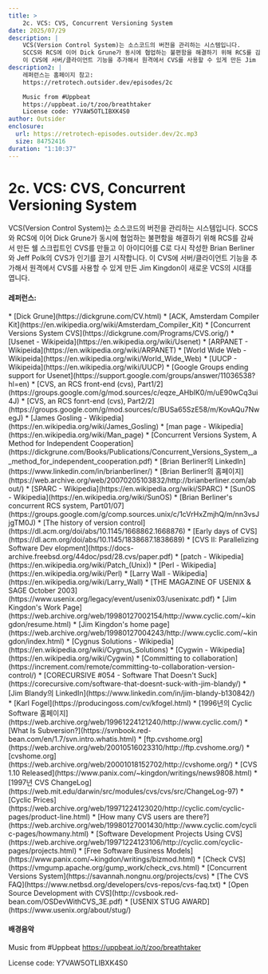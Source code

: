 ```yaml
---
title: >
    2c. VCS: CVS, Concurrent Versioning System
date: 2025/07/29
description: |
    VCS(Version Control System)는 소스코드의 버전을 관리하는 시스템입니다.
    SCCS와 RCS에 이어 Dick Grune가 동시에 협업하는 불편함을 해결하기 위해 RCS를 감싸서 만든 쉘 스크립트인 CVS를 만들고 이 아이디어를 C로 다시 작성한 Brian Berliner와 Jeff Polk의 CVS가 인기를 끌기 시작합니다.
    이 CVS에 서버/클라이언트 기능을 추가해서 원격에서 CVS를 사용할 수 있게 만든 Jim Kingdon이 새로운 VCS의 시대를 엽니다.
description2: |
    레퍼런스는 홈페이지 참고:
    https://retrotech.outsider.dev/episodes/2c

    Music from #Uppbeat
    https://uppbeat.io/t/zoo/breathtaker
    License code: Y7VAW5OTLIBXK4S0
author: Outsider
enclosure:
  url: https://retrotech-episodes.outsider.dev/2c.mp3
  size: 84752416
duration: "1:10:37"
---
```


# 2c. VCS: CVS, Concurrent Versioning System

VCS(Version Control System)는 소스코드의 버전을 관리하는 시스템입니다.
SCCS와 RCS에 이어 Dick Grune가 동시에 협업하는 불편함을 해결하기 위해
RCS를 감싸서 만든 쉘 스크립트인 CVS를 만들고
이 아이디어를 C로 다시 작성한 Brian Berliner와 Jeff Polk의 CVS가 인기를 끌기 시작합니다.
이 CVS에 서버/클라이언트 기능을 추가해서 원격에서 CVS를 사용할 수 있게 만든 Jim Kingdon이
새로운 VCS의 시대를 엽니다.


<Badges
  apple="https://podcasts.apple.com/kr/podcast/2c-vcs-cvs-concurrent-versioning-system/id1698903712?i=1000719535512"
  youtube="https://www.youtube.com/watch?v=UcC5V76UVyQ&list=PLEHf_UYxvkp9HCnP3UIZhEss_Yo4XuUDX"
  spotify="https://open.spotify.com/episode/56hkoJjJbbqalNEGWVV7Ob"
/>

#### 레퍼런스:
<div className="refs">
    * [Dick Grune](https://dickgrune.com/CV.html)
    * [ACK, Amsterdam Compiler Kit](https://en.wikipedia.org/wiki/Amsterdam_Compiler_Kit)
    * [Concurrent Versions System CVS](https://dickgrune.com/Programs/CVS.orig/)
    * [Usenet - Wikipeida](https://en.wikipedia.org/wiki/Usenet)
    * [ARPANET - Wikipeida](https://en.wikipedia.org/wiki/ARPANET)
    * [World Wide Web - Wikipeida](https://en.wikipedia.org/wiki/World_Wide_Web)
    * [UUCP - Wikipeida](https://en.wikipedia.org/wiki/UUCP)
    * [Google Groups ending support for Usenet](https://support.google.com/groups/answer/11036538?hl=en)
    * [CVS, an RCS front-end (cvs), Part1/2](https://groups.google.com/g/mod.sources/c/eqze_AHbIK0/m/uE90wCq3ui4J)
    * [CVS, an RCS fonrt-end (cvs), Part2/2](https://groups.google.com/g/mod.sources/c/BUSa65SzE58/m/KovAQu7NwegJ)
    * [James Gosling - Wikipedia](https://en.wikipedia.org/wiki/James_Gosling)
    * [man page - Wikipedia](https://en.wikipedia.org/wiki/Man_page)
    * [Concurrent Versions System, A Method for Independent Cooperation](https://dickgrune.com/Books/Publications/Concurrent_Versions_System,_a_method_for_independent_cooperation.pdf)
    * [Brian Berliner의 LinkedIn](https://www.linkedin.com/in/brianberliner/)
    * [Brian Berliner의 홈페이지](https://web.archive.org/web/20070205103832/http://brianberliner.com/about/)
    * [SPARC - Wikipedia](https://en.wikipedia.org/wiki/SPARC)
    * [SunOS - Wikipedia](https://en.wikipedia.org/wiki/SunOS)
    * [Brian Berliner's concurrent RCS system, Part01/07](https://groups.google.com/g/comp.sources.unix/c/1cVrHxZmjhQ/m/nn3vsJjgTM0J)
    * [The history of version control](https://dl.acm.org/doi/abs/10.1145/1668862.1668876)
    * [Early days of CVS](https://dl.acm.org/doi/abs/10.1145/1838687.1838689)
    * [CVS II: Parallelizing Software Dev elopment](https://docs-archive.freebsd.org/44doc/psd/28.cvs/paper.pdf)
    * [patch - Wikipedia](https://en.wikipedia.org/wiki/Patch_(Unix))
    * [Perl - Wikipedia](https://en.wikipedia.org/wiki/Perl)
    * [Larry Wall - Wikipedia](https://en.wikipedia.org/wiki/Larry_Wall)
    * [THE MAGAZINE OF USENIX & SAGE October 2003](https://www.usenix.org/legacy/event/usenix03/usenixatc.pdf)
    * [Jim Kingdon's Work Page](https://web.archive.org/web/19980127002154/http://www.cyclic.com/~kingdon/resume.html)
    * [Jim Kingdon's home page](https://web.archive.org/web/19980127004243/http://www.cyclic.com/~kingdon/index.html)
    * [Cygnus Solutions - Wikipedia](https://en.wikipedia.org/wiki/Cygnus_Solutions)
    * [Cygwin - Wikipedia](https://en.wikipedia.org/wiki/Cygwin)
    * [Committing to collaboration](https://increment.com/remote/committing-to-collaboration-version-control/)
    * [CORECURSIVE #054 - Software That Doesn't Suck](https://corecursive.com/software-that-doesnt-suck-with-jim-blandy/)
    * [Jim Blandy의 LinkedIn](https://www.linkedin.com/in/jim-blandy-b130842/)
    * [Karl Fogel](https://producingoss.com/cv/kfogel.html)
    * [1996년의 Cyclic Software 홈페이지](https://web.archive.org/web/19961224121240/http://www.cyclic.com/)
    * [What Is Subversion?](https://svnbook.red-bean.com/en/1.7/svn.intro.whatis.html)
    * [ftp.cvshome.org](https://web.archive.org/web/20010516023310/http://ftp.cvshome.org/)
    * [cvshome.org](https://web.archive.org/web/20001018152702/http://cvshome.org/)
    * [CVS 1.10 Released](https://www.panix.com/~kingdon/writings/news9808.html)
    * [1997년 CVS ChangeLog](https://web.mit.edu/darwin/src/modules/cvs/cvs/src/ChangeLog-97)
    * [Cyclic Prices](https://web.archive.org/web/19971224123020/http://cyclic.com/cyclic-pages/product-line.html)
    * [How many CVS users are there?](https://web.archive.org/web/19980127001430/http://www.cyclic.com/cyclic-pages/howmany.html)
    * [Software Development Projects Using CVS](https://web.archive.org/web/19971224123106/http://cyclic.com/cyclic-pages/projects.html)
    * [Free Software Business Models](https://www.panix.com/~kingdon/writings/bizmod.html)
    * [Check CVS](https://vmgump.apache.org/gump_work/check_cvs.html)
    * [Concurrent Versions System](https://savannah.nongnu.org/projects/cvs)
    * [The CVS FAQ](https://www.netbsd.org/developers/cvs-repos/cvs-faq.txt)
    * [Open Source Development with CVS](http://cvsbook.red-bean.com/OSDevWithCVS_3E.pdf)
    * [USENIX STUG AWARD](https://www.usenix.org/about/stug/)
</div>

#### 배경음악
Music from #Uppbeat
https://uppbeat.io/t/zoo/breathtaker

License code: Y7VAW5OTLIBXK4S0
